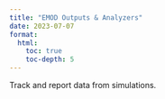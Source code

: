 ```yaml
---
title: "EMOD Outputs & Analyzers"
date: 2023-07-07
format: 
  html: 
    toc: true
    toc-depth: 5
---
```


Track and report data from simulations.